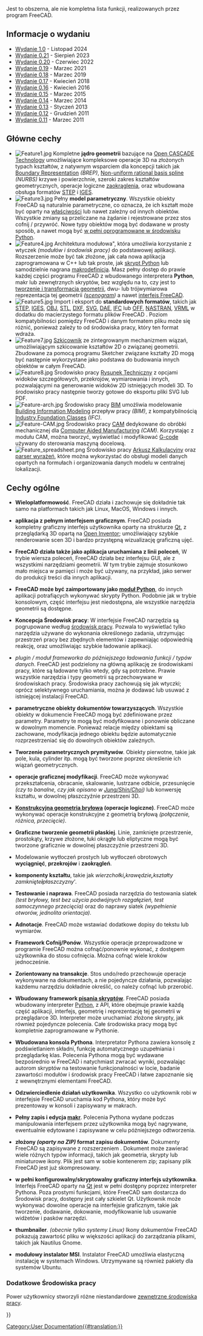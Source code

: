 <languages/>

{{Docnav/pl
|[[About_FreeCAD/pl|Informacje na temat FreeCAD]]
|[[Install_on_Windows/pl|Instalacja w systemie Windows]]
}}

Jest to obszerna, ale nie kompletna lista funkcji, realizowanych przez program  FreeCAD.

{{TOCright}}

<span id="Release_notes"></span>
== Informacje o wydaniu ==

* [[Release_notes_1.0/pl|Wydanie 1.0]] - Listopad 2024
* [[Release_notes_0.21/pl|Wydanie 0.21]] - Sierpień 2023
* [[Release notes 0.20/pl|Wydanie 0.20]] - Czerwiec 2022
* [[Release_notes_0.19/pl|Wydanie 0.19]] - Marzec 2021
* [[Release_notes_0.18/pl|Wydanie 0.18]] - Marzec 2019
* [[Release_notes_0.17/pl|Wydanie 0.17]] - Kwiecień 2018
* [[Release_notes_0.16|Wydanie 0.16]] - Kwiecień 2016
* [[Release_notes_0.15/pl|Wydanie 0.15]] - Marzec 2015
* [[Release_notes_0.14/pl|Wydanie 0.14]] - Marzec 2014
* [[Release_notes_0.13|Wydanie 0.13]] - Styczeń 2013
* [[Release_notes_0.12|Wydanie 0.12]] - Grudzień 2011
* [[Release_notes_0.11|Wydanie 0.11]] - Marzec 2011

<span id="Key_features"></span>
== Główne cechy ==

* [[Image:Feature1.jpg|left]] Kompletne '''jądro geometrii''' bazujące na  [http://en.wikipedia.org/wiki/Open_CASCADE Open CASCADE Technology] umożliwiające kompleksowe operacje 3D na złożonych typach kształtów, z natywnym wsparciem dla koncepcji takich jak [https://en.wikipedia.org/wiki/Boundary_representation Boundary Representation] ''(BREP)'', [https://en.wikipedia.org/wiki/Non-uniform_rational_B-spline Non-uniform rational basis spline] ''(NURBS)'' krzywe i powierzchnie, szeroki zakres kształtów geometrycznych, operacje logiczne [https://en.wikipedia.org/wiki/Fillet_(mechanics) zaokrąglenia], oraz wbudowana obsługa formatów [https://en.wikipedia.org/wiki/ISO_10303 STEP] i [https://en.wikipedia.org/wiki/IGES IGES].{{clear}}
* [[Image:Feature3.jpg|left]] Pełny '''model parametryczny'''. Wszystkie obiekty FreeCAD są naturalnie parametryczne, co oznacza, że ich kształt może być oparty na [[Property/pl|właściwości]] lub nawet zależny od innych obiektów.  Wszystkie zmiany są przeliczane na żądanie i rejestrowane przez stos cofnij / przywróć.  Nowe typy obiektów mogą być dodawane w prosty sposób, a nawet mogą być [[Scripted_objects/pl|w pełni oprogramowane w środowisku Python]].{{clear}}
* [[Image:Feature4.jpg|left]] Architektura modułowa", która umożliwia korzystanie z wtyczek ''(modułów i środowisk pracy)'' do podstawowej aplikacji. Rozszerzenie może być tak złożone, jak cała nowa aplikacja zaprogramowana w C++ lub tak proste, jak [[Power_users_hub/pl|skrypt Python]] lub samodzielnie nagrana [[Macros/pl|makrodefinicja]]. Masz pełny dostęp do prawie każdej części programu FreeCAD z wbudowanego interpretera '''Python''', makr lub zewnętrznych skryptów, bez względu na to, czy jest to [[Topological_data_scripting/pl|tworzenie i transformacja geometrii]], dwu- lub trójwymiarowa reprezentacja tej geometrii ''([[Scenegraph/pl|scenogram]])'' a nawet [[PySide/pl|interfejs FreeCAD]]. {{clear}}
* [[Image:Feature5.jpg|left]] Import i eksport do '''standardowych formatów''', takich jak [http://en.wikipedia.org/wiki/ISO_10303 STEP], [http://en.wikipedia.org/wiki/IGES IGES], [http://en.wikipedia.org/wiki/Obj OBJ], [http://en.wikipedia.org/wiki/STL_%28file_format%29 STL], [http://en.wikipedia.org/wiki/Dxf DXF], [http://en.wikipedia.org/wiki/Svg SVG], [http://en.wikipedia.org/wiki/COLLADA DAE], [http://en.wikipedia.org/wiki/Industry_Foundation_Classes IFC] lub [http://people.sc.fsu.edu/~jburkardt/data/off/off.html OFF], [http://en.wikipedia.org/wiki/NASTRAN NASTRAN], [http://en.wikipedia.org/wiki/VRML VRML] w dodatku do macierzystego formatu plików FreeCAD {{FileName|[[File Format FCStd|FCStd]]}}. Poziom kompatybilności pomiędzy FreeCAD i danym formatem pliku może się różnić, ponieważ zależy to od środowiska pracy, który ten format wdraża.{{clear}}
* [[Image:Feature7.jpg|left]] [[Sketcher_Workbench/pl|Szkicownik]] ze zintegrowanym mechanizmem wiązań, umożliwiającym szkicowanie kształtów 2D o związanej geometrii. Zbudowane za pomocą programu Sketcher związane kształty 2D mogą być następnie wykorzystane jako podstawa do budowania innych obiektów w całym FreeCAD.{{clear}}
* [[Image:Feature8.jpg|left]] Środowisko pracy [[TechDraw_Workbench/pl|Rysunek Techniczny]] z opcjami widoków szczegółowych, przekrojów, wymiarowania i innych, pozwalającymi na generowanie widoków 2D istniejących modeli 3D. To środowisko pracy następnie tworzy gotowe do eksportu pliki SVG lub PDF.{{clear}}
* [[Image:Feature-arch.jpg|left]] Środowisko pracy [[BIM_Workbench/pl|BIM]] umożliwia modelowanie [http://en.wikipedia.org/wiki/Building_Information_Modeling Building Information Modeling] przepływ pracy ''(BIM)'', z kompatybilnością [http://en.wikipedia.org/wiki/Industry_Foundation_Classes Industry Foundation Classes] ''(IFC)''.{{clear}}
* [[Image:Feature-CAM.jpg|left]] Środowisko pracy [[CAM_Workbench/pl|CAM]] dedykowane do obróbki mechanicznej dla [https://en.wikipedia.org/wiki/Computer-aided_manufacturing Computer Aided Manufacturing] ''(CAM)''. Korzystając z modułu CAM, można tworzyć, wyświetlać i modyfikować [http://en.wikipedia.org/wiki/G-code G-code] używany do sterowania maszyną docelową.{{clear}}
* [[Image:Feature_spreadsheet.png|left]] Środowisko pracy [[Spreadsheet_Workbench/pl|Arkusz Kalkulacyjny]] oraz [[Expressions/pl|parser wyrażeń]], które można wykorzystać do obsługi modeli danych opartych na formułach i organizowania danych modelu w centralnej lokalizacji.{{clear}}

<span id="General_features"></span>
==Cechy ogólne==

*'''Wieloplatformowość'''. FreeCAD działa i zachowuje się dokładnie tak samo na platformach takich jak Linux, MacOS,  Windows i innych.

*'''aplikacja z pełnym interfejsem graficznym'''. FreeCAD posiada kompletny graficzny interfejs użytkownika oparty na strukturze [https://www.qt.io/ Qt], z przeglądarką 3D opartą na [http://en.wikipedia.org/wiki/Open_Inventor Open Inventor]; umożliwiający szybkie renderowanie scen 3D i bardzo przystępną wizualizację graficzną ujęć.

* '''FreeCAD działa także jako aplikacja uruchamiana z linii poleceń''', W trybie wiersza poleceń, FreeCAD działa bez interfejsu GUI, ale z wszystkimi narzędziami geometrii. W tym trybie zajmuje stosunkowo mało miejsca w pamięci i może być używany, na przykład, jako serwer do produkcji treści dla innych aplikacji.

* '''FreeCAD może być zaimportowany jako [[Embedding_FreeCAD/pl|moduł Python]]''', do innych aplikacji potrafiących wykonywać skrypty Python. Podobnie jak w trybie konsolowym, część interfejsu jest niedostępna, ale wszystkie narzędzia geometrii są dostępne.

* '''Koncepcja Środowisk pracy''': W interfejsie FreeCAD narzędzia są pogrupowane według [[Workbenches/pl|środowisk pracy]]. Pozwala to wyświetlać tylko narzędzia używane do wykonania określonego zadania, utrzymując przestrzeń pracy bez zbędnych elementów i zapewniając odpowiednią reakcję, oraz umożliwiając szybkie ładowanie aplikacji.

* ''plugin / moduł frameworka do późniejszego ładowania funkcji / typów danych''. FreeCAD jest podzielony na główną aplikację ze środowiskami pracy, które są ładowane tylko wtedy, gdy są potrzebne. Prawie wszystkie narzędzia i typy geometrii są przechowywane w środowiskach pracy. Środowiska pracy zachowują się jak wtyczki; oprócz selektywnego uruchamiania, można je dodawać lub usuwać z istniejącej instalacji FreeCAD.

*'''parametryczne obiekty dokumentów towarzyszących'''. Wszystkie obiekty w dokumencie FreeCAD mogą być zdefiniowane przez parametry. Parametry te mogą być modyfikowane i ponownie obliczane w dowolnym momencie. Ponieważ relacje między obiektami są zachowane, modyfikacja jednego obiektu będzie automatycznie rozprzestrzeniać się do dowolnych obiektów zależnych.

* '''Tworzenie parametrycznych prymitywów'''. Obiekty pierwotne, takie jak pole, kula, cylinder itp. mogą być tworzone poprzez określenie ich wiązań geometrycznych.

* '''operacje graficznej modyfikacji'''. FreeCAD może wykonywać przekształcenia, obracanie, skalowanie, lustrzane odbicie, przesunięcie ''(czy to banalne, czy jak opisano w [https://www.researchgate.net/publication/240754626_Self-intersection_Removal_in_Triangular_Mesh_Offsetting Jung/Shin/Choi])'' lub konwersję kształtu, w dowolnej płaszczyźnie przestrzeni 3D.

* '''[[Constructive solid geometry|Konstrukcyjna geometria bryłowa]] (operacje logiczne)'''. FreeCAD może wykonywać operacje konstrukcyjne z geometrią bryłową ''(połączenie, różnica, przecięcie)''.

*'''Graficzne tworzenie geometrii płaskiej'''.  Linie, zamknięte przestrzenie, prostokąty, krzywe złożone, łuki okrągłe lub eliptyczne mogą być tworzone graficznie w dowolnej płaszczyźnie przestrzeni 3D.

* Modelowanie wytłoczeń prostych lub wytłoczeń obrotowych '''wyciągnięć''', '''przekrojów''' i '''zaokrągleń'''.

* '''komponenty kształtu''', takie jak ''wierzchołki''', '''krawędzie''', '''kształty zamknięte''' i '''płaszczyzny'''.

* '''Testowanie i naprawa'''. FreeCAD posiada narzędzia do testowania siatek ''(test bryłowy, test bez użycia podwójnych rozgałęzień, test samoczynnego przecięcia)'' oraz do naprawy siatek ''(wypełnienie otworów, jednolita orientacja)''.

*'''Adnotacje'''.  FreeCAD może wstawiać dodatkowe dopisy do tekstu lub wymiarów.

* '''Framework Cofnij/Ponów'''. Wszystkie operacje przeprowadzone w programie FreeCAD można cofnąć/ponownie wykonać, z dostępem użytkownika do stosu cofnięcia. Można cofnąć wiele kroków jednocześnie.

* '''Zorientowany na transakcje'''. Stos undo/redo przechowuje operacje wykonywane na dokumentach, a nie pojedyncze działania, pozwalając każdemu narzędziu dokładnie określić, co należy cofnąć lub przerobić.

* '''Wbudowany framework [[Scripting/pl|pisania skryptów]]'''. FreeCAD posiada wbudowany interpreter [http://www.python.org/ Python], z API, które obejmuje prawie każdą część aplikacji, interfejs, geometrię i reprezentację tej geometrii w przeglądarce 3D. Interpreter może uruchamiać złożone skrypty, jak również pojedyncze polecenia. Całe środowiska pracy mogą być kompletnie zaprogramowane w Pythonie.

* '''Wbudowana konsola Pythona'''. Interpretator Pythona zawiera konsolę z podświetlaniem składni, funkcję automatycznego uzupełniania i przeglądarkę klas. Polecenia Pythona mogą być wydawane bezpośrednio w FreeCAD i natychmiast zwracać wyniki, pozwalając autorom skryptów na testowanie funkcjonalności w locie, badanie zawartości modułów i środowisk pracy FreeCAD i łatwe zapoznanie się z wewnętrznymi elementami FreeCAD.

* '''Odzwierciedlenie działań użytkownika'''. Wszystko co użytkownik robi w interfejsie FreeCAD uruchamia kod Pythona, który może być prezentoway w konsoli i zapisywany w makrach.

* '''Pełny zapis i edycja [[Macros/pl|makr]]'''. Polecenia Pythona wydane podczas manipulowania interfejsem przez użytkownika mogą być nagrywane, ewentualnie edytowane i zapisywane w celu późniejszego odtworzenia.

* '''złożony ''(oparty na ZIP)'' format zapisu dokumentów'''. Dokumenty FreeCAD są zapisywane z rozszerzeniem {{FileName|.[[File_Format_FCStd/pl|FCStd]]}}. Dokument może zawierać wiele różnych typów informacji, takich jak geometria, skrypty lub miniaturowe ikony.  Plik {{FileName|.FCStd}} jest sam w sobie kontenerem zip; zapisany plik FreeCAD jest już skompresowany.

* '''w pełni konfigurowalny/skryptowalny graficzny interfejs użytkownika'''. Interfejs FreeCAD oparty na [https://www.qt.io/ Qt] jest w pełni dostępny poprzez interpreter Pythona. Poza prostymi funkcjami, które FreeCAD sam dostarcza do Środowisk pracy, dostępny jest cały szkielet Qt. Użytkownik może wykonywać dowolne operacje na interfejsie graficznym, takie jak tworzenie, dodawanie, dokowanie, modyfikowanie lub usuwanie widżetów i pasków narzędzi.

* '''thumbnailer'''. ''(obecnie tylko systemy Linux)'' Ikony dokumentów FreeCAD pokazują zawartość pliku w większości aplikacji do zarządzania plikami, takich jak Nautilus Gnome.

* '''modułowy instalator MSI'''.  Instalator FreeCAD umożliwia elastyczną instalację w systemach Windows. Utrzymywane są również pakiety dla systemów Ubuntu.

<span id="Extra_Workbenches"></span>
===Dodatkowe Środowiska pracy===

Power użytkownicy stworzyli różne niestandardowe [[External_workbenches/pl|zewnętrzne środowiska pracy]].


{{Docnav/pl
|[[About_FreeCAD/pl|Informacje na temat FreeCAD]]
|[[Install_on_Windows/pl|Instalacja w systemie Windows]]
}}

{{Userdocnavi{{#translation:}}}}
[[Category:User Documentation{{#translation:}}]]